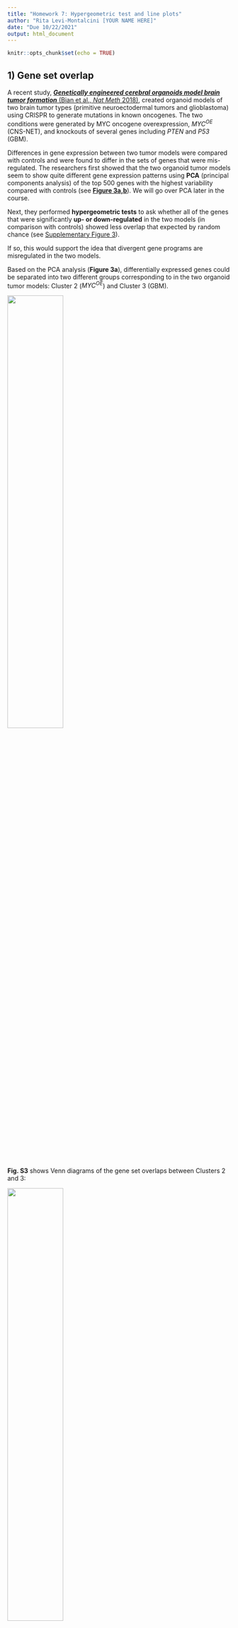 ```yaml
---
title: "Homework 7: Hypergeometric test and line plots"
author: "Rita Levi-Montalcini [YOUR NAME HERE]"
date: "Due 10/22/2021"
output: html_document
---
```


```r
knitr::opts_chunk$set(echo = TRUE)
```


## 1) Gene set overlap

A recent study, [***Genetically engineered cerebral organoids model brain tumor formation*** (Bian et al., *Nat Meth* 2018)](https://www.nature.com/articles/s41592-018-0070-7),
created organoid models of two brain tumor types (primitive neuroectodermal
tumors and glioblastoma) using CRISPR to generate mutations in known oncogenes. 
The two conditions were generated by MYC oncogene overexpression, *MYC^OE^* (CNS-NET), and knockouts of several genes including *PTEN* and *P53* (GBM).

Differences in gene expression between two tumor models were compared with controls
and were found to differ in the sets of genes that were mis-regulated. 
The researchers first showed that the two organoid tumor models seem to show quite different
gene expression patterns using **PCA** (principal components analysis) of the top 500
genes with the highest variability compared with controls (see [**Figure 3a,b**](https://www.nature.com/articles/s41592-018-0070-7/figures/3)). 
We will go over PCA later in the course.

Next, they performed **hypergeometric tests** to ask whether all of the genes that 
were significantly **up- or down-regulated** in the two models (in comparison with 
controls) showed less overlap that expected by random chance (see [Supplementary Figure 3](https://www.nature.com/articles/s41592-018-0070-7/figures/9)).

If so, this would support the idea that divergent gene programs are misregulated 
in the two models.

Based on the PCA analysis (**Figure 3a**), differentially expressed genes could be separated into two different groups corresponding to in the two organoid tumor models: Cluster 2 (*MYC^OE^*) and Cluster 3 (GBM).

![](HW7_data/Bian_Fig3a.png){width=50%}

**Fig. S3** shows Venn diagrams of the gene set overlaps between Clusters 2 and 3:

![](HW7_data/Bian_FigS3a.png){width=50%}

Your question is whether the differentially expressed genes in these two clusters overlap by **less** than expected by chance. Here we will focus on just the **up-regulated genes**. How will you set up the problem?


### a) Expected gene set overlap based on independence

In total, 4034 genes were up-regulated in at least one of the organoid tumor models (vs. controls). The rest of the numbers you will need are shown in the Venn diagrams in Fig. S3. A framework for organizing the data has been set up below to help get you started.

```r
## Up-regulated genes ======================================================== #
## 4035 genes up-regulated in either experiment (vs control)
## 2450 total genes up-regulated in Clusters 2 & Clusters 3
# C2 = 2155 + 92 = 2247
# C3 = 203 + 92 = 295
# Overlap = 92

ol.obs = 92        # overlap
A = 2155 + ol.obs  # 2247: total size of Cluster 2 (Set A = bigger set)
B = 203 + ol.obs   # 295: total size of Cluster 3 (Set B = smaller set)
N = 4034           # total genes up-regulated in both experiments

# What is the expected overlap based on the null hypothesis of independence?
ol.exp = A*B / N
ol.exp
```


### b) Hypergeometric test

Find a p-value for the observed overlap with a hypergeometric test using `dhyper` and `pyhper`. Remember, you are looking for less overlap than expected between the two sets (is this the lower tail or the upper tail?).

First, look up the documentation on these functions.
```r
help(phyper)

# parameterization for phyper(q, m, n, k, lower.tail = T/F)
#   x = number of "white balls" drawn
#   m = number of "white balls" in urn
#   n = number of "black balls" in urn
#   k = number of balls drawn from the urn

```

Here are some additional tips to help you figure out how to parameterize the functions:

+ $x$: this is the observed overlap
+ $m$: pick one gene set, call this Set A
+ $n$: this is the total number of genes NOT in Set A (out of all the up-regulated genes)
+ $k$: the other set (Set B)
  +  Note that the maximum possible size of the overlap would be the total size of the smaller gene set (which cluster is that here?)
  + It does not really matter which set you choose to use for $m$ or $k$; the p-value will be the same either way.

```r
## p-value using hypergeometric test ========================================= #

# CDF: P(x <= ol.obs)

# parameterization for phyper(q, m, n, k, lower.tail = T/F)
#   x = number of "white balls" drawn (ol.obs)
#   m = number of "white balls" in urn (let's use A=C2)
#   n = number of "black balls" in urn (everything that is NOT in A)
#   k = number of balls drawn from the urn (let's use B=C3)

# CDF: total probability P(x <= ol.obs) of getting an overlap of size ol.obs or LESS
phyper(ol.obs, A, N-A, B, lower.tail=T) 
phyper(ol.obs, B, N-B, A, lower.tail=T) # same

# PDF: P(x <= ol.obs) = sum(P(x = 0:ol.obs))
sum(dhyper(0:ol.obs, A, N-A, B)) # (same as using CDF)
```


### c) Fisher's Exact Test

The hypergeometric test is equivalent to a one-tailed Fisher's test (but it is 
actually more efficient in R). Use a Fisher's test to make the same comparison as above. Here are some helpful hints:

+ You want to perform a one-sided test for more extreme values than the ones observed, given all possible combinations of values "conditioned on fixed margins" (which tail are you looking for here?).
+ Make a contingency table: orientation is arbitrary, but by convention put the categories "of interest" first.
  + Put the overlap in the top left cell (*a*, a.k.a. $x_{11}$).
  + Put the remainder of the A and B sets (minus the overlap) in the right (*b*, $x_{12}$) and bottom left (*c*, $x_{21}$) cells.
  + Put the remainder of the up-regulated genes in (*d*, $x_{22}$).

```r
## with Fisher's exact test ================================================== #

# set up a matrix of values in this order:
# test.data = matrix(c(intersect(A,B), setdiff(B,A),
#                      setdiff(A,B),   N-union(A,B) ), nrow=2, byrow = T)

test.data = matrix(c( ol.obs,    B-ol.obs,
                      A-ol.obs,  N-(A+B-ol.obs) ), nrow=2, byrow = T)
rownames(test.data) = c("C3","not.C3")
colnames(test.data) = c("C2","not.C2")
test.data

# now do the test

#fisher.test(test.data, alternative="greater") # test for enrichment
fisher.test(test.data, alternative="less")     # test for depletion
fisher.test(test.data, alternative="less")$p.value

```
### d) How do the p-values compare?

```r
# your answer here
```


## 2) Line plots: Mean, SD, SEM

Please read the short article *Error bars (Nat Meth 2013)* provided with this assignment.

### a) What is the difference between the standard error (SEM) of the mean and standard deviation?  
```r
# your answer here
```

### b) What are some common misconceptions about interpreting error bars?
```r
# your answer here
```

## 3) Cancer metabolism

In the paper [***Metabolic competition in the tumor microenvironment is a driver of cancer progression*** (Chang et al., *Cell* 2015)](https://www.ncbi.nlm.nih.gov/pmc/articles/PMC4864363/), the authors use mouse models to demonstrate that in cancers, T cells are metabolically restricted by tumor glucose consumption, ultimately allowing tumor progression. The authors use line graphs in **Figure 4B**:

![](HW7_data/Chang_Fig4B.png){width=60%}

### a) What question were the researchers trying to answer in this Figure?
```r
# your answer here (one sentence)
```

### b) How many replicates were performed, and what do the error bars represent?
```r
# your answer here (1-2 sentences)
```

### c) Do you think this an appropriate way to represent the data? Why or why not, and how would you try to represent them?
```r
# your answer here
```
    

## 4) Spindle dynamics in evolution

The paper [***Stoichiometric interactions explain spindle dynamics and scaling across 100 million years of nematode evolution*** (Farhadifar et al., *eLife* 2020)](https://elifesciences.org/articles/55877) explores spindle dynamics in *C. elegans* using a combination of imaging methods and QTL mapping of intercross lines. Below is reproduced Figure 3 from this article:

![](HW7_data/Farhadifar_Fig3.jpg){width=80%}

### a) What question were the researchers trying to answer in this figure?
```r
# your answer here (1-2 sentences)
```

### b) Panels C and D

About how many data points are there for each line? What do the error bars represent? Would you change anything about the way the data are represented?

```r
# your answer here (2-3 sentences)
```

_The RIAIL panel contains **208** recombinant inbred advanced intercross lines. These were generated from a cross between the laboratory strain, N2, and a wild isolate from Hawaii, CB4856. The reference is: Rockman et al., Selection at Linked Sites Shapes Heritable Phenotypic Variation in C. elegans. Science (2010) | DOI: 10.1126/science.1194208_

_The error bars represent SEMs for the final spindle length given the cell length associated with QTL1 and QTL2, grouped by the ancestral allele at each locus (N2 or CB4856). The SNPs have opposite effects on the final spindle length._

_The graphs are designed to help the reader distinguish the differences between the two alleles, even though there is a lot of variation. Since these are individual lines, you wouldn't want to show SD, but you could show 95% CIs (however they wouldn't look as pretty!)_


### c) Panels E and F

What is being plotted? What do the shaded areas represent, and why do you think the researchers chose to display the variation in their measurements in this way? Would you have done anything differently?
```r
# your answer here (~2-3 sentences)
```


## 5) Line plots with SD or SEM

How would you plot similar graphs in R showing SD or SEM? The dataset "HW7_data.csv" contains eight replicate measurements across 20 timepoints (0-190 seconds) for a control and a treatment condition. The data are the raw (non-normalized) values used to generate the plots in Figure 6A from 
[Cipriani et al., eLife 2021](https://elifesciences.org/articles/60833).

### a) Calculate the mean, SD, SEM

Load the dataset and use the `dplyr` package to reformat it as follows:

+ Group the data by treatment and time (hint: use `group_by()`).
+ Add 3 new columns to the data frame containing group summaries for the mean, SEM, and SD (hint: use `summarise()`).
+ Add 4 new columns containing the upper and lower limits for the SEM and the SD.
  
```r
library(dplyr)

mean_sd_data <- as.data.frame(read.csv("HW7_data/HW7_data.csv"))

mean_sd_data<-mean_sd_data %>%
  group_by(TREATMENT, time) %>%
  summarise(mean= mean(Values), se=sd(Values)/sqrt(length(Values)), sd=sd(Values))

mean_sd_data$se_upper<- mean_sd_data$mean + mean_sd_data$se
mean_sd_data$se_lower<- mean_sd_data$mean - mean_sd_data$se
mean_sd_data$sd_upper<- mean_sd_data$mean + mean_sd_data$sd
mean_sd_data$sd_lower<- mean_sd_data$mean - mean_sd_data$sd
```
    

### b) Line plot with discrete error bars showing SD

Use `ggplot2` to create a line graph to plot the mean, with discrete error bars representing the standard deviation.

+ Map the data to time (x-axis) and mean (y-axis), and use color to indicate the treatment.
+ Use a line for the geom layer.
+ Add the error bars using `geom_errorbar()` (look this up to see how to add the upper and lower boundaries). Don't forget to map the color to the treatment.
+ Add axis labels for the time (in seconds) and the values (as "Relative fluorescence").

```r
library(ggplot2)

mean_sd_plot_sd<- ggplot(mean_sd_data, aes(x =time, y = mean, color = TREATMENT))+
  geom_line() +
  xlab("Time [s]")+
  ylab("Relative fluorescence")+
  theme(panel.background=element_blank(), 
        strip.background = element_blank(),
        strip.placement = "outside",
        panel.border=element_rect(colour="black",fill=NA),
        legend.title = element_blank(),
        legend.position="bottom", 
        legend.direction="horizontal")  +
  geom_errorbar(aes(ymin=sd_lower,ymax=sd_upper, color= TREATMENT), width=5) 

mean_sd_plot_sd
```


### c) Line plot with shaded regions showing SEM

Use `ggplot2` to create a line graph to plot the mean, with a shaded area representing the standard error of the mean. This plot will use almost the exact same code as the last graph, except you will use `geom_ribbon()` to display the upper and lower bounds of the SEM.
      
```r
mean_sd_plot_se<- ggplot(mean_sd_data, aes(x =time, y = mean, color = TREATMENT))+
  geom_line() +
  xlab("Time [s]")+
  ylab("Relative fluorescence")+
  theme(panel.background=element_blank(), 
        strip.background = element_blank(),
        strip.placement = "outside",
        panel.border=element_rect(colour="black",fill=NA),
        legend.title = element_blank(),
        legend.position="bottom", 
        legend.direction="horizontal")  +
  geom_ribbon(aes(ymin=se_lower,ymax=se_upper, fill= TREATMENT),alpha=0.3, linetype = 0) 

mean_sd_plot_se
```


### d) Which representation do you think is most effective for these data? What would you choose to do?
```r
# your answer here (1-2 sentences)
```

